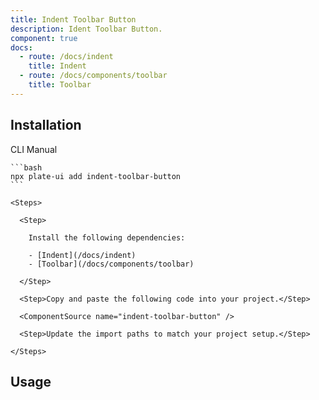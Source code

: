 ```yaml
---
title: Indent Toolbar Button
description: Ident Toolbar Button.
component: true
docs:
  - route: /docs/indent
    title: Indent
  - route: /docs/components/toolbar
    title: Toolbar
---
```


<ComponentPreview name="playground-demo" id="indent" />

## Installation

<Tabs defaultValue="cli">

  <TabsList>
    <TabsTrigger value="cli">CLI</TabsTrigger>
    <TabsTrigger value="manual">Manual</TabsTrigger>
  </TabsList>
  <TabsContent value="cli">

    ```bash
    npx plate-ui add indent-toolbar-button
    ```

  </TabsContent>

  <TabsContent value="manual">

    <Steps>

      <Step>

        Install the following dependencies:

        - [Indent](/docs/indent)
        - [Toolbar](/docs/components/toolbar)

      </Step>

      <Step>Copy and paste the following code into your project.</Step>

      <ComponentSource name="indent-toolbar-button" />

      <Step>Update the import paths to match your project setup.</Step>

    </Steps>

  </TabsContent>

</Tabs>

## Usage

<ComponentSource name="fixed-toolbar-buttons" />

